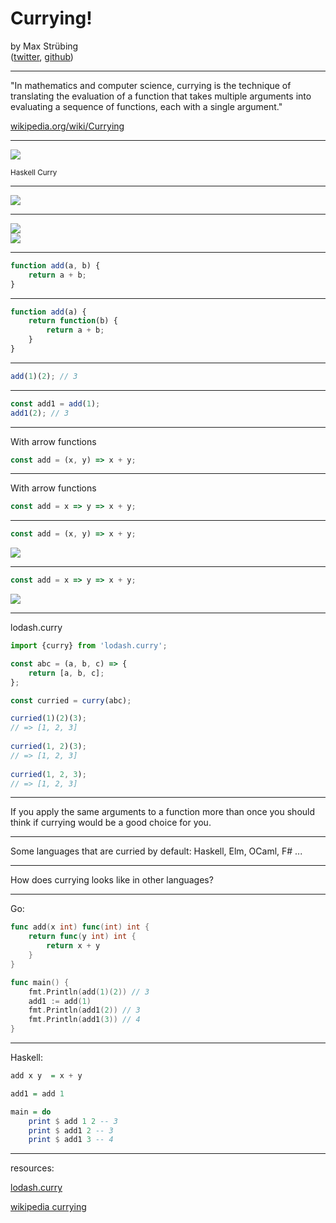 

<Head>
  <title>Currying</title>
  <meta name="author" content="Max Strübing" />
</Head>

# Currying!
by Max Strübing  
([twitter](https://twitter.com/mxstrbng), [github](https://github.com/mstruebing))

---

"In mathematics and computer science, currying is the technique of translating the evaluation of a function that takes multiple arguments into evaluating a sequence of functions, each with a single argument."

[wikipedia.org/wiki/Currying](https://en.wikipedia.org/wiki/Currying)

---

<img src="/images/currying/HaskellBCurry.jpg" />

<small>Haskell Curry</small>

---

<img src="/images/currying/function.svg" />

---

<img src="/images/currying/function.svg" />
<br/>
<img src="/images/currying/curriedFunction.svg" />

---

```js 
function add(a, b) {
    return a + b;
}
```

---


```js
function add(a) {
    return function(b) {
        return a + b;
    }
}

```

---

```js
add(1)(2); // 3
```

---

```js
const add1 = add(1);
add1(2); // 3
```

---

With arrow functions

```js
const add = (x, y) => x + y;
```

---

With arrow functions

```js
const add = x => y => x + y;
```

---

```js
const add = (x, y) => x + y;
```

<img src="/images/currying/function.svg" />

---

```js
const add = x => y => x + y;
```

<img src="/images/currying/curriedFunction.svg" />

---

lodash.curry

```js
import {curry} from 'lodash.curry';

const abc = (a, b, c) => {
    return [a, b, c];
};

const curried = curry(abc);

curried(1)(2)(3);
// => [1, 2, 3]
 
curried(1, 2)(3);
// => [1, 2, 3]
 
curried(1, 2, 3);
// => [1, 2, 3]
```

---

If you apply the same arguments to a function more than once you should think if currying would be a good choice for you.

---

Some languages that are curried by default: Haskell, Elm, OCaml, F# ...

---

How does currying looks like in other languages?

---

Go:

```go
func add(x int) func(int) int {
    return func(y int) int {
        return x + y
    }
}

func main() {
    fmt.Println(add(1)(2)) // 3
    add1 := add(1)
    fmt.Println(add1(2)) // 3
    fmt.Println(add1(3)) // 4
}
```

---

Haskell:

```hs
add x y  = x + y 

add1 = add 1

main = do
    print $ add 1 2 -- 3
    print $ add1 2 -- 3
    print $ add1 3 -- 4
```

---

resources:

[lodash.curry](https://lodash.com/docs#curry)

[wikipedia currying](https://en.wikipedia.org/wiki/Currying)
